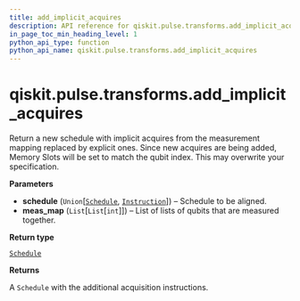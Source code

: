 ```yaml
---
title: add_implicit_acquires
description: API reference for qiskit.pulse.transforms.add_implicit_acquires
in_page_toc_min_heading_level: 1
python_api_type: function
python_api_name: qiskit.pulse.transforms.add_implicit_acquires
---
```


# qiskit.pulse.transforms.add\_implicit\_acquires

<Function id="qiskit.pulse.transforms.add_implicit_acquires" name="add_implicit_acquires" isDedicatedPage={true} github="https://github.com/qiskit/qiskit/tree/stable/0.22/qiskit/pulse/transforms/canonicalization.py" signature="add_implicit_acquires(schedule, meas_map)">
  Return a new schedule with implicit acquires from the measurement mapping replaced by explicit ones.

  <Admonition title="Warning" type="caution">
    Since new acquires are being added, Memory Slots will be set to match the qubit index. This may overwrite your specification.
  </Admonition>

  **Parameters**

  *   **schedule** (`Union`\[[`Schedule`](qiskit.pulse.Schedule "qiskit.pulse.schedule.Schedule"), [`Instruction`](pulse#qiskit.pulse.instructions.Instruction "qiskit.pulse.instructions.instruction.Instruction")]) – Schedule to be aligned.
  *   **meas\_map** (`List`\[`List`\[`int`]]) – List of lists of qubits that are measured together.

  **Return type**

  [`Schedule`](qiskit.pulse.Schedule "qiskit.pulse.schedule.Schedule")

  **Returns**

  A `Schedule` with the additional acquisition instructions.
</Function>

